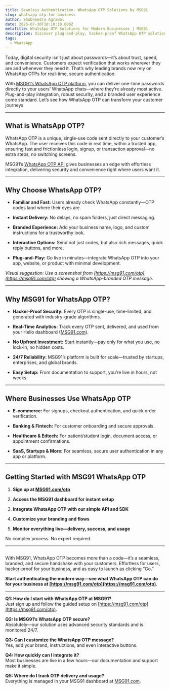 ```yaml
---
title: Seamless Authentication- WhatsApp OTP Solutions by MSG91
slug: whatsapp-otp-for-business
author: Shubhendra Agrawal
date: 2025-07-30T10:10:10.000Z
metaTitle: WhatsApp OTP Solutions for Modern Businesses | MSG91
description: Discover plug-and-play, hacker-proof WhatsApp OTP solutions with MSG91. Fast setup, secure delivery, branded experience—effortless authentication for every user.
tags:
  - WhatsApp
---
```


Today, digital security isn’t just about passwords—it’s about trust, speed, and convenience. Customers expect verification that works wherever they are and whenever they need it. That’s why leading brands now rely on WhatsApp OTPs for real-time, secure authentication.

With [MSG91’s WhatsApp OTP platform](https://msg91.com/otp), you can deliver one-time passwords directly to your users’ WhatsApp chats—where they’re already most active. Plug-and-play integration, robust security, and a branded user experience come standard. Let’s see how WhatsApp OTP can transform your customer journeys.

---

## **What is WhatsApp OTP?**

WhatsApp OTP is a unique, single-use code sent directly to your customer’s WhatsApp. The user receives this code in real time, within a trusted app, ensuring fast and frictionless login, signup, or transaction approval—no extra steps, no switching screens.

MSG91’s [WhatsApp OTP API](https://msg91.com/otp) gives businesses an edge with effortless integration, delivering security and convenience right where users want it.

---

## **Why Choose WhatsApp OTP?**

* **Familiar and Fast:** Users already check WhatsApp constantly—OTP codes land where their eyes are.

* **Instant Delivery:** No delays, no spam folders, just direct messaging.

* **Branded Experience:** Add your business name, logo, and custom instructions for a trustworthy look.

* **Interactive Options:** Send not just codes, but also rich messages, quick reply buttons, and more.

* **Plug-and-Play:** Go live in minutes—integrate WhatsApp OTP into your app, website, or product with minimal development.

*Visual suggestion: Use a screenshot from [https://msg91.com/otp](https://msg91.com/otp) showing a WhatsApp-branded OTP message.*

---

## **Why MSG91 for WhatsApp OTP?**

* **Hacker-Proof Security:** Every OTP is single-use, time-limited, and generated with industry-grade algorithms.

* **Real-Time Analytics:** Track every OTP sent, delivered, and used from your Hello dashboard ([MSG91.com](https://msg91.com)).

* **No Upfront Investment:** Start instantly—pay only for what you use, no lock-in, no hidden costs.

* **24/7 Reliability:** MSG91’s platform is built for scale—trusted by startups, enterprises, and global brands.

* **Easy Setup:** From documentation to support, you’re live in hours, not weeks.

---

## **Where Businesses Use WhatsApp OTP**

* **E-commerce:** For signups, checkout authentication, and quick order verification.

* **Banking & Fintech:** For customer onboarding and secure approvals.

* **Healthcare & Edtech:** For patient/student login, document access, or appointment confirmations.

* **SaaS, Startups & More:** For seamless, secure user authentication in any app or platform.

---

## **Getting Started with MSG91 WhatsApp OTP**

1. **Sign up at [MSG91.com/otp](https://msg91.com/otp)**

2. **Access the MSG91 dashboard for instant setup**

3. **Integrate WhatsApp OTP with our simple API and SDK**

4. **Customize your branding and flows**

5. **Monitor everything live—delivery, success, and usage**

No complex process. No expert required.

---

## 

With MSG91, WhatsApp OTP becomes more than a code—it’s a seamless, branded, and secure handshake with your customers. Effortless for users, hacker-proof for your business, and as easy to launch as clicking “Go.”

**Start authenticating the modern way—see what WhatsApp OTP can do for your business at [https://msg91.com/otp](https://msg91.com/otp).**

---

**Q1: How do I start with WhatsApp OTP at MSG91?**  
 Just sign up and follow the guided setup on [https://msg91.com/otp](https://msg91.com/otp).

**Q2: Is MSG91’s WhatsApp OTP secure?**  
 Absolutely—our solution uses advanced security standards and is monitored 24/7.

**Q3: Can I customize the WhatsApp OTP message?**  
 Yes, add your brand, instructions, and even interactive buttons.

**Q4: How quickly can I integrate it?**  
 Most businesses are live in a few hours—our documentation and support make it simple.

**Q5: Where do I track OTP delivery and usage?**  
 Everything is managed in your MSG91 dashboard at [MSG91.com](https://msg91.com).

